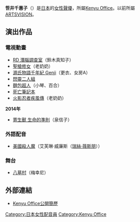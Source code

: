 {{配音員
|名字= 笹井 千惠子
|圖像= 
|尺寸= 
|說明= 
|藝名= 
|英文名=
|本名= 
|綽號= 
|出生地= {{JPN}}
|出身地= 
|身高= 
|體重= 
|血型= A型
|生年= 
|生月= 8
|生日= 23
|歿年= 
|歿月= 
|歿日= 
|所屬= [[Kenyu_Office|Kenyu Office]]
|活動時期= 
|出道作= 
|代表作= 
|網站= 
|其他= 
|module={{Japanese|embed=yes|japanese=笹井 千恵子|kana=ささい ちえこ|romaji=Sasai Chieko}}
}}

'''笹井千惠子'''（{{bd||8月23日|}}）是[[日本|日本]]的[[女性|女性]][[聲優|聲優]]，所屬[[Kenyu_Office|Kenyu Office]]。以前所屬[[ARTSVISION|ARTSVISION]]。

== 演出作品 ==
=== 電視動畫 ===
* [[RD_潛腦調查室|RD 潛腦調查室]]（鈴木真知子）
* [[聖槍修女|聖槍修女]]（老奶奶）
* [[源氏物語千年紀_Genji|源氏物語千年紀 Genji]]（更衣、女房A）
* [[閃靈二人組|閃靈二人組]]
* [[麵包超人|麵包超人]]（小琴、百合）
* [[死亡筆記本|死亡筆記本]]
* [[火影忍者疾風傳|火影忍者疾風傳]]（老奶奶）
'''2014年'''
*[[寄生獸|寄生獸 生命的準則]]（泉信子）

=== 外語配音 ===
* [[美國殺人魔|美國殺人魔]]（艾芙琳·威廉斯（[[瑞絲·薇斯朋|瑞絲·薇斯朋]]））

=== 舞台 ===
* [[八墓村|八墓村]]（梅幸尼）

== 外部連結 ==
* [https://web.archive.org/web/20150108080926/http://www.kenyu-office.com/profile/jyun/sasaichieko.htm Kenyu Office公開簡歷]

{{Kenyu Office}}

{{DEFAULTSORT:Sasai Chieko}}
[[Category:日本女性配音員|Category:日本女性配音員]]
[[Category:Kenyu_Office|Category:Kenyu Office]]